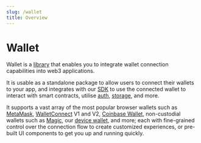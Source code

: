 ```yaml
---
slug: /wallet
title: Overview
---
```


# Wallet

Wallet is a [library](https://github.com/thirdweb-dev/js/tree/main/packages/wallets) that enables you to integrate wallet connection capabilities into web3 applications.

It is usable as a standalone package to allow users to connect their wallets to your app,
and integrates with our [SDK](/sdk) to use the connected wallet
to interact with smart contracts, utilise [auth](/auth), [storage](/storage), and more.

It supports a vast array of the most popular browser wallets such as [MetaMask](/wallet/metamask),
[WalletConnect](/wallet/walletconnect) V1 and V2, [Coinbase Wallet](/wallet/coinbase-wallet), non-custodial wallets such as [Magic](/wallet/magic-link),
our [device wallet](/glossary/device-wallet), and more; each with fine-grained control over the connection flow to create customized experiences,
or pre-built UI components to get you up and running quickly.
